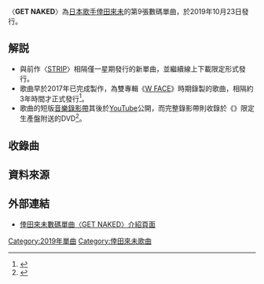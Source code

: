 {{Infobox song
| name       = GET NAKED
| original_name = 
| type       = single
| cover      = GET_NAKED_Koda_Kumi.jpg
| artist     = [[倖田來未|倖田來未]]
| album      = [[ReCORD|re(CORD)]]
| released   = {{Start date|2019|10|23}}
| recorded   =
| format     = [[數碼音樂下載|線上下載]]
| genre      = [[J-POP|J-POP]]
| length     = 3:20
| label      = [[rhythm_zone|rhythm zone]]
| writer     = {{hlist|Erika Nuri Taylor（作曲）|Lindsay Johnson（作曲）|Michael Anthony Naylor（作曲）|Ronald M. Ferebee Jr.（作曲）|Lindsay Johnson（作曲）|倖田來未（填詞）}}
| producer   = 
| chronology = [[倖田來未|倖田來未]]
| prev_title = [[STRIP_(單曲)|STRIP]]
| prev_year  = 2019
| next_title = [[again_(倖田來未單曲)|again]]
| next_year  = 2019
| misc       = {{External music video|{{YouTube|0hc3Q3fwBTk|〈GET NAKED〉short ver}}}}
}}
〈'''GET NAKED'''〉為[[日本|日本]][[歌手|歌手]][[倖田來未|倖田來未]]的第9張數碼單曲，於2019年10月23日發行。

== 解説 ==
*與前作〈[[STRIP_(單曲)|STRIP]]〉相隔僅一星期發行的新單曲，並繼續線上下載限定形式發行。
*歌曲早於2017年已完成製作，為雙專輯《[[W_FACE|W FACE]]》時期錄製的歌曲，相隔約3年時間才正式發行<ref>{{cite web|url=https://shop.mu-mo.net/st/special/koda1910/?jsiteid=mumo|language=ja|script-title=ja:誕生日でもある11月13日という記念の日に、1年3か月ぶりのオリジナルフルアルバム『re(CORD)』が発売決定！|publisher=mu-moショップ|date=2019-10-21|accessdate=2021-01-24|archive-date=2021-01-30|archive-url=https://web.archive.org/web/20210130233030/https://shop.mu-mo.net/st/special/koda1910/?jsiteid=mumo}}</ref>。
*歌曲的短版[[音樂錄影帶|音樂錄影帶]]其後於[[YouTube|YouTube]]公開，而完整錄影帶則收錄於《{{tsl|ja|KODA KUMI LIVE TOUR 2019 re(LIVE) -Black Cherry- & -JAPONESQUE-}}》限定生產盤附送的DVD<ref>{{cite web|url=https://www.hmv.co.jp/artist_倖田來未_000000000169477/item_《Loppi・HMV限定盤》-KODA-KUMI-LIVE-TOUR-2019-re-LIVE-Black-Cherry-JAPONESQUE-DVD3枚組-CD2枚組_10586448|language=ja |script-title=ja:《Loppi・HMV限定盤》 KODA KUMI LIVE TOUR 2019 re(LIVE)-Black Cherry-& -JAPONESQUE-(DVD3枚組+CD2枚組)|publisher=[[HMV|HMV]] |accessdate=2021-01-24}}</ref>。

== 收錄曲 ==
{{tracklist
| headline        = 線上下載

| title1          = GET NAKED
| note1           = 
| lyrics1         = 倖田來未
| music1          = {{hlist|Erika Nuri Taylor|Lindsay Johnson|Michael Anthony Naylor|Ronald M. Ferebee Jr.|Lindsay Johnson}}
| length1         = 3:20
}}

== 資料來源 ==
{{reflist}}

== 外部連結 ==
*[https://rhythmzone.net/koda/discography/detail.php?c=single&id=1017189 倖田來未數碼單曲〈GET NAKED〉介紹頁面] {{Wayback|url=https://rhythmzone.net/koda/discography/detail.php?c=single&id=1017189 |date=20210131015008 }}{{ja}}
{{倖田來未}}

[[Category:2019年單曲|Category:2019年單曲]]
[[Category:倖田來未歌曲|Category:倖田來未歌曲]]